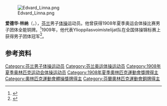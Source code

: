 {{NoteTA|G1=Sports}}

[[File:Edvard_Linna.png|thumb]]

'''爱德华·林纳'''（{{lang-fi|Edvard Linna}}，{{bd|1886年|8月26日|1974年|12月30日}}），[[芬兰|芬兰]]男子[[体操|体操]]运动员。他曾获得1908年夏季奥运会体操比赛男子团体全能铜牌。<ref>{{Cite web|title=Edvard LINNA|url=https://www.olympic.org/edvard-linna|accessdate=2021-03-21|work=International Olympic Committee|archive-date=2018-01-19|archive-url=https://web.archive.org/web/20180119060628/https://www.olympic.org/Edvard-Linna|dead-url=no}}</ref>1909年，他代表Ylioppilasvoimistelijat队在全国体操锦标赛上获得男子团体冠军<ref>{{cite book | last1 = Siukonen | first1 = Markku | year = 2001 | title = Urheilukunniamme puolustajat. Suomen olympiaedustajat 1906–2000 | series = Suuri olympiateos | language = fi | location = Jyväskylä | publisher = Graface | page = 198 | isbn = 951-98673-1-7}}</ref>。

== 参考资料 ==
{{reflist}}

{{Authority control}}
{{DEFAULTSORT:Linna, Edvard}}
[[Category:芬兰男子体操运动员|Category:芬兰男子体操运动员]]
[[Category:芬兰奥运体操运动员|Category:芬兰奥运体操运动员]]
[[Category:1908年夏季奥林匹克运动会体操运动员|Category:1908年夏季奥林匹克运动会体操运动员]]
[[Category:1908年夏季奧林匹克運動會獎牌得主|Category:1908年夏季奧林匹克運動會獎牌得主]]
[[Category:奧林匹克運動會體操獎牌得主|Category:奧林匹克運動會體操獎牌得主]]
[[Category:芬蘭奧林匹克運動會銅牌得主|Category:芬蘭奧林匹克運動會銅牌得主]]
